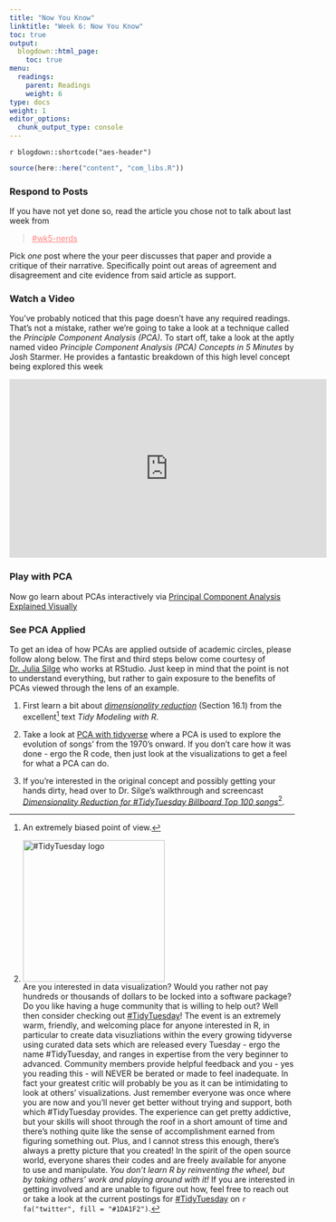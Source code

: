 ```yaml
---
title: "Now You Know"
linktitle: "Week 6: Now You Know"
toc: true
output:
  blogdown::html_page:
    toc: true
menu:
  readings:
    parent: Readings
    weight: 6
type: docs
weight: 1
editor_options: 
  chunk_output_type: console
---
```


`r blogdown::shortcode("aes-header")`

<style>
.article-style img, 
.article-style video {
  margin-left: 0;
  margin-right: auto;
  margin-top: 0rem;
  margin-bottom: 1rem;
  vertical-align: text-top;
  padding: 0;
  bottom: 0px;
  display: inline;
}
</style>

```r
source(here::here("content", "com_libs.R"))
```

### Respond to Posts

If you have not yet done so, read the article you chose not to talk about last week from

> <a href="https://edp611summer2022.slack.com/archives/C03JWNF6ZT9" style='color:#ff8384;'>#wk5-nerds</a> 

Pick *one* post where the your peer discusses that paper and provide a critique of their narrative. Specifically point out areas of agreement and disagreement and cite evidence from said article as support.

### Watch a Video

You've probably noticed that this page doesn't have any required readings. That's not a mistake, rather we're going to take a look at a technique called the *Principle Component Analysis (PCA)*. To start off, take a look at the aptly named video *Principle Component Analysis (PCA) Concepts in 5 Minutes* by Josh Starmer. He provides a fantastic breakdown of this high level concept being explored this week 

<p align="center">
<iframe width="560" height="315" src="https://www.youtube.com/embed/HMOI_lkzW08" title="StatQuest PCA in 5 Minutes" frameborder="0" allow="accelerometer; autoplay; clipboard-write; encrypted-media; gyroscope; picture-in-picture" allowfullscreen></iframe>
</p>

### Play with PCA

Now go learn about PCAs interactively via 
[Principal Component Analysis Explained Visually](https://setosa.io/ev/principal-component-analysis/)

### See PCA Applied

To get an idea of how PCAs are applied outside of academic circles, please follow along below. The first and third steps below come courtesy of [Dr. Julia Silge](https://juliasilge.com/about/) who works at RStudio. Just keep in mind that the point is not to understand everything, but rather to gain exposure to the benefits of PCAs viewed through the lens of an example.

1. First learn a bit about [*dimensionality reduction*](https://www.tmwr.org/dimensionality.html) (Section 16.1) from the excellent[^bias] text *Tidy Modeling with R*. 

2. Take a look at [PCA with tidyverse](https://bjnnowak.netlify.app/2021/09/15/r-pca-with-tidyverse/) where a PCA is used to explore the evolution of songs’ from the 1970's onward. If you don't care how it was done - ergo the R code, then just look at the visualizations to get a feel for what a PCA can do.

3. If you're interested in the original concept and possibly getting your hands dirty, head over to Dr. Silge's walkthrough and screencast [*Dimensionality Reduction for #TidyTuesday Billboard Top 100 songs*](https://juliasilge.com/blog/billboard-100/)[^tidytuesday].

[^respond]: Your responses to postings should follow the same [basic criteria](/tasks/#weekly-postings) outlined in the original post. Remember to use the [`Reply in thread`{=html}](/tasks/#responding-on-slack) option when responding to receive credit.</font>

[^bias]: An extremely biased point of view.

[^tidytuesday]: <img src='/logos/tidytuesday.png' alt='#TidyTuesday logo' width='250'><br> Are you interested in data visualization? Would you rather not pay hundreds or thousands of dollars to be locked into a software package? Do you like having a huge community that is willing to help out? Well then consider checking out  [#TidyTuesday](https://github.com/rfordatascience/tidytuesday)! The  event is an extremely warm, friendly, and welcoming place for anyone interested in R, in particular to create data visuzliations within the every growing tidyverse using curated data sets which are released every Tuesday - ergo the name #TidyTuesday, and ranges in expertise from the very beginner to advanced. Community members provide helpful feedback and you - yes you reading this - will NEVER be berated or made to feel inadequate. In fact your greatest critic will probably be you as it can be intimidating to look at others' visualizations. Just remember everyone was once where you are now and you'll never get better without trying and support, both which #TidyTuesday provides. The experience can get pretty addictive, but your skills will shoot through the roof in a short amount of time and there's nothing quite like the sense of accomplishment earned from figuring something out. Plus, and I cannot stress this enough, there's always a pretty picture that you created! In the spirit of the open source world, everyone shares their codes and are freely available for anyone to use and manipulate. *You don't learn R by reinventing the wheel, but by taking others' work and playing around with it!* If you are interested in getting involved and are unable to figure out how, feel free to reach out or take a look at the current postings for [#TidyTuesday](https://twitter.com/search?q=%23tidytuesday) on `r fa("twitter", fill = "#1DA1F2")`.
